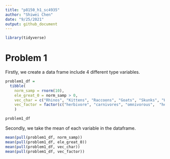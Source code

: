 ```yaml
---
title: "p8150_h1_sc4935"
author: "Shiwei Chen"
date: "9/25/2021"
output: github_document
---
```


```r
library(tidyverse)
```



# Problem 1

Firstly, we create a data frame include 4 different type variables.

```r
problem1_df = 
  tibble(
    norm_samp = rnorm(10),
    ele_great_0 = norm_samp > 0,
    vec_char = c("Rhinos", "Kittens", "Raccoons", "Goats", "Skunks", "Hedgehogs", "Otters", "Giraffes", "Seals", "Fox"),
    vec_factor = factor(c("herbivore", "carnivores", "omnivorous",  "herbivore", "omnivorous", "omnivorous", "carnivores", "herbivore", "carnivores", "omnivorous"))
    )

problem1_df
```

Secondly, we take the mean of each variable in the dataframe.

```r
mean(pull(problem1_df, norm_samp))
mean(pull(problem1_df, ele_great_0))
mean(pull(problem1_df, vec_char))
mean(pull(problem1_df, vec_factor))
```
